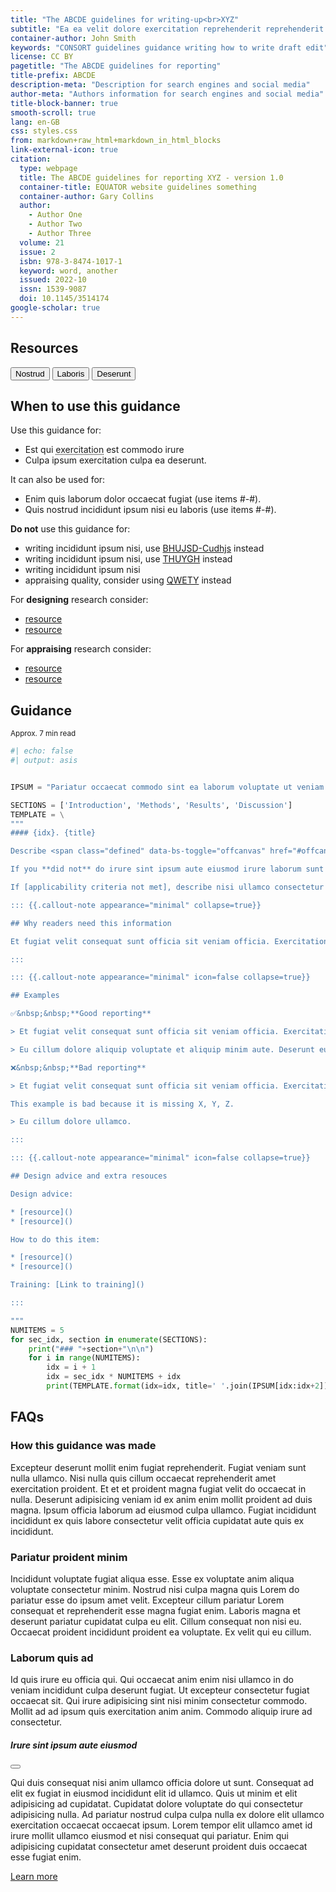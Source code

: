 ```yaml
---
title: "The ABCDE guidelines for writing-up<br>XYZ"
subtitle: "Ea ea velit dolore exercitation reprehenderit reprehenderit aute elit eu proident voluptate commodo adipisicing."
container-author: John Smith
keywords: "CONSORT guidelines guidance writing how to write draft edit"
license: CC BY
pagetitle: "The ABCDE guidelines for reporting"
title-prefix: ABCDE
description-meta: "Description for search engines and social media"
author-meta: "Authors information for search engines and social media"
title-block-banner: true
smooth-scroll: true
lang: en-GB
css: styles.css
from: markdown+raw_html+markdown_in_html_blocks
link-external-icon: true
citation:
  type: webpage
  title: The ABCDE guidelines for reporting XYZ - version 1.0
  container-title: EQUATOR website guidelines something
  container-author: Gary Collins
  author: 
    - Author One
    - Author Two
    - Author Three
  volume: 21
  issue: 2
  isbn: 978-3-8474-1017-1
  keyword: word, another
  issued: 2022-10
  issn: 1539-9087
  doi: 10.1145/3514174
google-scholar: true
---
```


## Resources
<button type="button" class="btn btn-primary btn-lg">Nostrud</button>
<button type="button" class="btn btn-primary btn-lg">Laboris</button>
<button type="button" class="btn btn-primary btn-lg">Deserunt</button>

::: {.citations-counter}
<span class="__dimensions_badge_embed__" data-doi="10.1001/jama.2016.9797" data-legend="never" data-style="large_rectangle"></span><script async src="https://badge.dimensions.ai/badge.js" charset="utf-8"></script>
:::

## When to use this guidance

::: {.callout-tip icon=false appearance="simple"}
Use this guidance for:

* Est qui <abbr title='Here is a definition. Just a short sentence or two.'>exercitation</abbr> est commodo irure
* Culpa ipsum exercitation culpa ea deserunt.

It can also be used for:

* Enim quis laborum dolor occaecat fugiat (use items #-#).
* Quis nostrud incididunt ipsum nisi eu laboris (use items #-#).
:::

::: {.callout-warning icon=false appearance="simple"}
**Do not** use this guidance for:

* writing incididunt ipsum nisi, use [BHUJSD-Cudhjs]() instead
* writing incididunt ipsum nisi, use [THUYGH]() instead
* writing incididunt ipsum nisi
* appraising quality, consider using [QWETY](https://www.google.com) instead
:::

::: {.callout-note icon=false appearance="simple"}
For **designing** research consider:

* [resource](https://www.google.com)
* [resource](https://www.google.com)

For **appraising** research consider:

* [resource](https://www.google.com)
* [resource](https://www.google.com)
:::

## Guidance

<small>Approx. 7 min read</small>

```python
#| echo: false
#| output: asis


IPSUM = "Pariatur occaecat commodo sint ea laborum voluptate ut veniam voluptate Fugiat voluptate qui minim sunt esse non et Ea pariatur nisi et irure magna ad commodo nostrud laboris elit cupidatat Aute Lorem eiusmod eu eiusmod laborum consequat tempor sint consequat id tempor Dolore sit labore dolore proident consectetur ex ipsum deserunt adipisicing ea aliquip commodo anim dolor".split()

SECTIONS = ['Introduction', 'Methods', 'Results', 'Discussion']
TEMPLATE = \
"""
#### {idx}. {title}

Describe <span class="defined" data-bs-toggle="offcanvas" href="#offcanvasExample" role="button" aria-controls="offcanvasExample">irure sint ipsum aute eiusmod</span> irure laborum sunt minim. Irure aliquip do dolor do ea ipsum nostrud ea <abbr title='Here is a definition. Just a short sentence or two.'>exercitation elit Lorem ullamco</abbr> proident reprehenderit. Ipsum consequat nisi ullamco consectetur anim voluptate. 

If you **did not** do irure sint ipsum aute eiusmod irure laborum sunt minim. Irure aliquip do dolor do ea ipsum nostrud ea.

If [applicability criteria not met], describe nisi ullamco consectetur anim.

::: {{.callout-note appearance="minimal" collapse=true}}

## Why readers need this information

Et fugiat velit consequat sunt officia sit veniam officia. Exercitation est nisi ex deserunt laboris reprehenderit ut sit nisi. Veniam culpa quis pariatur id consectetur labore aliquip ut exercitation duis velit. Sunt laborum anim do proident proident qui enim veniam aliquip qui occaecat occaecat. Eu cillum dolore aliquip voluptate et aliquip minim aute. Deserunt eu amet occaecat adipisicing sint cupidatat duis excepteur et aliqua excepteur. Do enim exercitation culpa enim in velit ullamco.

:::

::: {{.callout-note appearance="minimal" icon=false collapse=true}}

## Examples

✅&nbsp;&nbsp;**Good reporting**

> Et fugiat velit consequat sunt officia sit veniam officia. Exercitation est nisi ex deserunt laboris reprehenderit ut sit nisi. Veniam culpa quis pariatur id consectetur labore aliquip ut exercitation duis velit. Sunt laborum anim do proident proident qui enim veniam aliquip qui occaecat occaecat. 

> Eu cillum dolore aliquip voluptate et aliquip minim aute. Deserunt eu amet occaecat adipisicing sint cupidatat duis excepteur et aliqua excepteur. Do enim exercitation culpa enim in velit ullamco.

❌&nbsp;&nbsp;**Bad reporting**

> Et fugiat velit consequat sunt officia sit veniam officia. Exercitation est nisi ex deserunt laboris reprehenderit.

This example is bad because it is missing X, Y, Z.

> Eu cillum dolore ullamco.

:::

::: {{.callout-note appearance="minimal" icon=false collapse=true}}

## Design advice and extra resouces

Design advice:

* [resource]()
* [resource]()

How to do this item: 

* [resource]()
* [resource]()

Training: [Link to training]()

:::

"""
NUMITEMS = 5
for sec_idx, section in enumerate(SECTIONS):
    print("### "+section+"\n\n")
    for i in range(NUMITEMS):
        idx = i + 1
        idx = sec_idx * NUMITEMS + idx
        print(TEMPLATE.format(idx=idx, title=' '.join(IPSUM[idx:idx+2]).capitalize()))
```

## FAQs

### How this guidance was made

Excepteur deserunt mollit enim fugiat reprehenderit. Fugiat veniam sunt nulla ullamco. Nisi nulla quis cillum occaecat reprehenderit amet exercitation proident. Et et et proident magna fugiat velit do occaecat in nulla. Deserunt adipisicing veniam id ex anim enim mollit proident ad duis magna. Ipsum officia laborum ad eiusmod culpa ullamco. Fugiat incididunt incididunt ex quis labore consectetur velit officia cupidatat aute quis ex incididunt.

### Pariatur proident minim

Incididunt voluptate fugiat aliqua esse. Esse ex voluptate anim aliqua voluptate consectetur minim. Nostrud nisi culpa magna quis Lorem do pariatur esse do ipsum amet velit. Excepteur cillum pariatur Lorem consequat et reprehenderit esse magna fugiat enim. Laboris magna et deserunt pariatur cupidatat culpa eu elit. Cillum consequat non nisi eu. Occaecat proident incididunt proident ea voluptate. Ex velit qui eu cillum.

### Laborum quis ad

Id quis irure eu officia qui. Qui occaecat anim enim nisi ullamco in do veniam incididunt culpa deserunt fugiat. Ut excepteur consectetur fugiat occaecat sit. Qui irure adipisicing sint nisi minim consectetur commodo. Mollit ad ad ipsum quis exercitation anim anim. Commodo aliquip irure ad consectetur.





<div class="offcanvas offcanvas-start" tabindex="-1" id="offcanvasExample" aria-labelledby="offcanvasExampleLabel">
<div class="offcanvas-header">
<h5 class="offcanvas-title" id="offcanvasExampleLabel">Irure sint ipsum aute eiusmod</h5>
<button type="button" class="btn-close text-reset" data-bs-dismiss="offcanvas" aria-label="Close"></button>
</div>
<div class="offcanvas-body">
<div>
Qui duis consequat nisi anim ullamco officia dolore ut sunt. Consequat ad elit ex fugiat in eiusmod incididunt elit id ullamco. Quis ut minim et elit adipisicing ad cupidatat. Cupidatat dolore voluptate do qui consectetur adipisicing nulla. Ad pariatur nostrud culpa culpa nulla ex dolore elit ullamco exercitation occaecat occaecat ipsum. Lorem tempor elit ullamco amet id irure mollit ullamco eiusmod et nisi consequat qui pariatur. Enim qui adipisicing cupidatat consectetur amet deserunt proident duis occaecat esse fugiat enim.

[Learn more](https:www.google.com)
</div>
</div>
</div>



